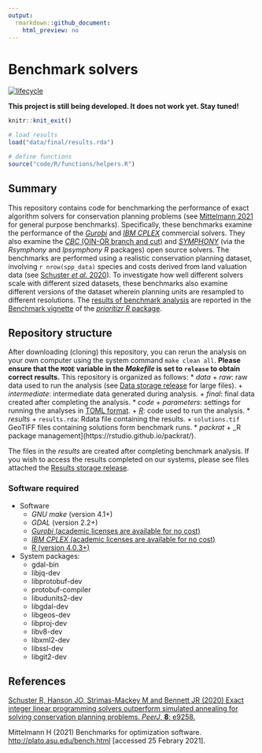 ```yaml
---
output:
  rmarkdown::github_document:
    html_preview: no
---
```


<!--- README.md is generated from README.Rmd. Please edit that file -->

# Benchmark solvers

[![lifecycle](https://img.shields.io/badge/Lifecycle-experimental-orange.svg)](https://www.tidyverse.org/lifecycle/#experimental)

**This project is still being developed. It does not work yet. Stay tuned!**

```r
knitr::knit_exit()
```

```r
# load results
load("data/final/results.rda")

# define functions
source("code/R/functions/helpers.R")
```

## Summary

This repository contains code for benchmarking the performance of exact algorithm solvers for conservation planning problems (see [Mittelmann 2021](http://plato.asu.edu/bench.html) for general purpose benchmarks). Specifically, these benchmarks examine the performance of the [_Gurobi_](https://www.gurobi.com/) and [_IBM CPLEX_](https://www.ibm.com/analytics/cplex-optimizer) commercial solvers. They also examine the [_CBC_ (OIN-OR branch and cut)](https://projects.coin-or.org/Cbc) and [_SYMPHONY_](https://prioritizr.net/reference/add_rsymphony_solver.html) (via the _Rsymphony_ and _lpsymphony R_ packages) open source solvers. The benchmarks are performed using a realistic conservation planning dataset, involving `r nrow(spp_data)` species and costs derived from land valuation data (see [Schuster *et al.* 2020](https://doi.org/10.7717/peerj.9258)). To investigate how well different solvers scale with different sized datasets, these benchmarks also examine different versions of the dataset wherein planning units are resampled to different resolutions. The [results of benchmark analysis](https://prioritizr.net/) are reported in the [Benchmark vignette](https://prioritizr.net/articles/benchmark.html) of the [_prioritizr R_ package](https://prioritizr.net/).

## Repository structure

After downloading (cloning) this repository, you can rerun the analysis on your own computer using the system command `make clean all`. **Please ensure that the `MODE` variable in the _Makefile_ is set to `release` to obtain correct results.** This repository is organized as follows:
* _data_
  + _raw_: raw data used to run the analysis (see [Data storage release](https://github.com/prioritizr/benchmark/releases/tag/v0.0.1) for large files).
  + _intermediate_: intermediate data generated during analysis.
  + _final_: final data created after completing the analysis.
* _code_
  + _parameters_: settings for running the analyses in [TOML format](https://github.com/toml-lang/toml).
  + [_R_](www.r-project.org): code used to run the analysis.
* _results_
  + `results.rda`: Rdata file containing the results.
  + `solutions.tif` GeoTIFF files containing solutions form benchmark runs.
* _packrat_
  + _R package management](https://rstudio.github.io/packrat/).

The files in the _results_ are created after completing benchmark analysis. If you wish to access the results completed on our systems, please see files attached the [Results storage release](https://github.com/prioritizr/benchmark/releases/tag/v0.0.2).

### Software required

* Software
  + _GNU make_ (version 4.1+)
  + _GDAL_ (version 2.2+)
  + [_Gurobi_ (academic licenses are available for no cost)](http://www.gurobi.com/)
  + [_IBM CPLEX_ (academic licenses are available for no cost)](https://www.ibm.com/analytics/cplex-optimizer)
  + [R (version 4.0.3+)](https://www.r-project.org)
* System packages:
  + gdal-bin
  + libjq-dev
  + libprotobuf-dev
  + protobuf-compiler
  + libudunits2-dev
  + libgdal-dev
  + libgeos-dev
  + libproj-dev
  + libv8-dev
  + libxml2-dev
  + libssl-dev
  + libgit2-dev

## References

[Schuster R, Hanson JO, Strimas-Mackey M and Bennett JR (2020) Exact integer linear programming solvers outperform simulated annealing for solving conservation planning problems. _PeerJ_, **8**: e9258.](https://doi.org/10.7717/peerj.9258)

Mittelmann H (2021) Benchmarks for optimization software. <http://plato.asu.edu/bench.html> [accessed 25 Febrary 2021].
